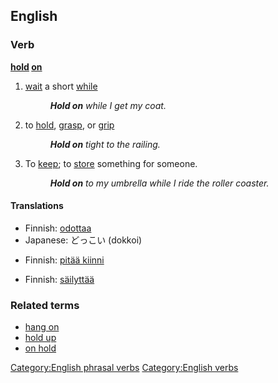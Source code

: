 ==English==

===Verb===
'''[[hold]] [[on]]'''
# {{idiom}} [[wait]] a short [[while]]
#: '''''Hold on''' while I get my coat.''
# to [[hold]], [[grasp]], or [[grip]]
#: '''''Hold on''' tight to the railing.''
# {{idiom}} To [[keep]]; to [[store]] something for someone.
#: '''''Hold on''' to my umbrella while I ride the roller coaster.''

====Translations====
{{trans-top|wait a minute}}
*Finnish: [[odottaa]]
*Japanese: どっこい (dokkoi)
{{trans-mid}}
{{trans-bottom}}

{{trans-top|to hold, grasp, or grip}}
*Finnish: [[pitää kiinni]]
{{trans-mid}}
{{trans-bottom}}

{{trans-top|To keep; to store something for someone}}
*Finnish: [[säilyttää]]
{{trans-mid}}
{{trans-bottom}}

===Related terms===
*[[hang on]]
*[[hold up]]
*[[on hold]]

[[Category:English phrasal verbs]]
[[Category:English verbs]]